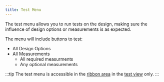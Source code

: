 ```yaml
---
title: Test Menu
---
```


The test menu allows you to run tests on the design, making sure the influence
of design options or measurements is as expected.

The menu will include buttons to test:

- All Design Options
- All Measurements
  - All required measurments
  - Any optional measurements

:::tip
The test menu is accessible in the [ribbon area](#areas) in the [test view](#test) only.
:::


